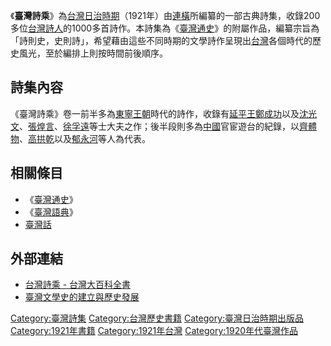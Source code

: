 《'''臺灣詩乘'''》為[[台灣日治時期|台灣日治時期]]（1921年）由[[連橫_(歷史學家)|連橫]]所編纂的一部古典詩集，收錄200多位[[台灣詩人|台灣詩人]]的1000多首詩作。本詩集為《[[臺灣通史|臺灣通史]]》的附屬作品，編纂宗旨為「詩則史，史則詩」，希望藉由這些不同時期的文學詩作呈現出[[台灣|台灣]]各個時代的歷史風光，至於編排上則按時間前後順序。

== 詩集內容 ==
《臺灣詩乘》卷一前半多為[[東寧王朝|東寧王朝]]時代的詩作，收錄有[[延平王|延平王]][[鄭成功|鄭成功]]以及[[沈光文|沈光文]]、[[張煌言|張煌言]]、[[徐孚遠|徐孚遠]]等士大夫之作；後半段則多為[[中國|中國]]官宦遊台的紀錄，以[[齊體物|齊體物]]、[[高拱乾|高拱乾]]以及[[郁永河|郁永河]]等人為代表。

== 相關條目 ==
{{wikisource|臺灣詩乘}}
* 《[[臺灣通史|臺灣通史]]》
* 《[[臺灣語典|臺灣語典]]》
* [[臺灣話|臺灣話]]

== 外部連結 ==
* [http://nrch.culture.tw/twpedia.aspx?id=7465 台灣詩乘 - 台灣大百科全書]
* [http://subtpg.tpg.gov.tw/web-life/taiwan/9802/9802-10.html 臺灣文學史的建立與歷史發展]
{{台灣日治時期歷史事件}}

[[Category:臺灣詩集|Category:臺灣詩集]]
[[Category:台灣歷史書籍|Category:台灣歷史書籍]]
[[Category:臺灣日治時期出版品|Category:臺灣日治時期出版品]]
[[Category:1921年書籍|Category:1921年書籍]]
[[Category:1921年台灣|Category:1921年台灣]]
[[Category:1920年代臺灣作品|Category:1920年代臺灣作品]]
